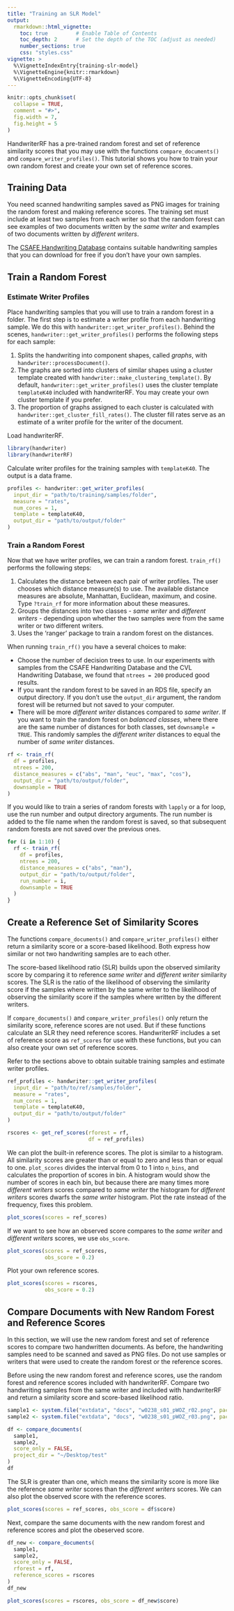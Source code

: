 ```yaml
---
title: "Training an SLR Model"
output: 
  rmarkdown::html_vignette:
    toc: true         # Enable Table of Contents
    toc_depth: 2      # Set the depth of the TOC (adjust as needed)
    number_sections: true
    css: "styles.css"
vignette: >
  %\VignetteIndexEntry{training-slr-model}
  %\VignetteEngine{knitr::rmarkdown}
  %\VignetteEncoding{UTF-8}
---
```

  
```r
knitr::opts_chunk$set(
  collapse = TRUE,
  comment = "#>",
  fig.width = 7, 
  fig.height = 5
)
```
  
HandwriterRF has a pre-trained random forest and set of reference similarity scores that you may use with the functions `compare_documents()` and `compare_writer_profiles()`. This tutorial shows you how to train your own random forest and create your own set of reference scores.

## Training Data

You need scanned handwriting samples saved as PNG images for training the random forest and making reference scores. The training set must include at least two samples from each writer so that the random forest can see examples of two documents written by the *same writer* and examples of two documents written by *different writers*.

The [CSAFE Handwriting Database](https://data.csafe.iastate.edu/HandwritingDatabase/) contains suitable handwriting samples that you can download for free if you don't have your own samples.

## Train a Random Forest

### Estimate Writer Profiles

Place handwriting samples that you will use to train a random forest in a folder. The first step is to estimate a writer profile from each handwriting sample. We do this with `handwriter::get_writer_profiles()`. Behind the scenes, `handwriter::get_writer_profiles()` performs the following steps for each sample:

1.  Splits the handwriting into component shapes, called *graphs*, with `handwriter::processDocument()`.
2.  The graphs are sorted into clusters of similar shapes using a cluster template created with `handwriter::make_clustering_template()`. By default, `handwriter::get_writer_profiles()` uses the cluster template `templateK40` included with handwriterRF. You may create your own cluster template if you prefer.
3.  The proportion of graphs assigned to each cluster is calculated with `handwriter::get_cluster_fill_rates()`. The cluster fill rates serve as an estimate of a writer profile for the writer of the document.

Load handwriterRF.

```r
library(handwriter)
library(handwriterRF)
```

Calculate writer profiles for the training samples with `templateK40`. The output is a data frame.

```r
profiles <- handwriter::get_writer_profiles(
  input_dir = "path/to/training/samples/folder",
  measure = "rates",
  num_cores = 1,
  template = templateK40,
  output_dir = "path/to/output/folder"
)
```

### Train a Random Forest
Now that we have writer profiles, we can train a random forest. `train_rf()` performs the following steps:

1.  Calculates the distance between each pair of writer profiles. The user chooses which distance measure(s) to use. The available distance measures are absolute, Manhattan, Euclidean, maximum, and cosine. Type `?train_rf` for more information about these measures.
2.  Groups the distances into two classes - *same writer* and *different writers* - depending upon whether the two samples were from the same writer or two different writers.
3.  Uses the 'ranger' package to train a random forest on the distances.

When running `train_rf()` you have a several choices to make:

-   Choose the number of decision trees to use. In our experiments with samples from the CSAFE Handwriting Database and the CVL Handwriting Database, we found that `ntrees = 200` produced good results.
-   If you want the random forest to be saved in an RDS file, specify an output directory. If you don't use the `output_dir` argument, the random forest will be returned but not saved to your computer.
-   There will be more *different writer* distances compared to *same writer*. If you want to train the random forest on *balanced classes*, where there are the same number of distances for both classes, set `downsample = TRUE`. This randomly samples the *different writer* distances to equal the number of *same writer* distances.

```r
rf <- train_rf(
  df = profiles,
  ntrees = 200,
  distance_measures = c("abs", "man", "euc", "max", "cos"),
  output_dir = "path/to/output/folder",
  downsample = TRUE
)
```

If you would like to train a series of random forests with `lapply` or a for loop, use the run number and output directory arguments. The run number is added to the file name when the random forest is saved, so that subsequent random forests are not saved over the previous ones.

```r
for (i in 1:10) {
  rf <- train_rf(
    df = profiles,
    ntrees = 200,
    distance_measures = c("abs", "man"),
    output_dir = "path/to/output/folder",
    run_number = i,
    downsample = TRUE
  )
}

```

## Create a Reference Set of Similarity Scores

The functions `compare_documents()` and `compare_writer_profiles()` either return a similarity score or a score-based likelihood. Both express how similar or not two handwriting samples are to each other.

The score-based likelihood ratio (SLR) builds upon the observed similarity score by comparing it to reference *same writer* and *different writer* similarity scores. The SLR is the ratio of the likelihood of observing the similarity score if the samples where written by the same writer to the likelihood of observing the similarity score if the samples where written by the different writers.

If `compare_documents()` and `compare_writer_profiles()` only return the similarity score, reference scores are not used. But if these functions calculate an SLR they need reference scores. HandwriterRF includes a set of reference score as `ref_scores` for use with these functions, but you can also create your own set of reference scores.

Refer to the sections above to obtain suitable training samples and estimate writer profiles.

```r
ref_profiles <- handwriter::get_writer_profiles(
  input_dir = "path/to/ref/samples/folder",
  measure = "rates",
  num_cores = 1,
  template = templateK40,
  output_dir = "path/to/output/folder"
)

rscores <- get_ref_scores(rforest = rf,
                          df = ref_profiles)
```

We can plot the built-in reference scores. The plot is similar to a histogram. All similarity scores are greater than or equal to zero and less than or equal to one. `plot_scores` divides the interval from 0 to 1 into `n_bins`, and calculates the proportion of scores in bin. A histogram would show the number of scores in each bin, but because there are many times more *different writers* scores compared to *same writer* the histogram for *different writers* scores dwarfs the *same writer* histogram. Plot the rate instead of the frequency, fixes this problem.

```r
plot_scores(scores = ref_scores)
```

If we want to see how an observed score compares to the *same writer* and *different writers*  scores, we use `obs_score`.

```r
plot_scores(scores = ref_scores,
            obs_score = 0.2)
```

Plot your own reference scores.

```r
plot_scores(scores = rscores,
            obs_score = 0.2)
```

## Compare Documents with New Random Forest and Reference Scores

In this section, we will use the new random forest and set of reference scores to compare two handwritten documents. As before, the handwriting samples need to be scanned and saved as PNG files. Do not use samples or writers that were used to create the random forest or the reference scores.

Before using the new random forest and reference scores, use 
the random forest and reference scores included with handwriterRF. Compare two handwriting samples from the same writer and included with handwriterRF and return a similarity score and score-based likelihood ratio.
```r
sample1 <- system.file("extdata", "docs", "w0238_s01_pWOZ_r02.png", package = "handwriterRF")
sample2 <- system.file("extdata", "docs", "w0238_s01_pWOZ_r03.png", package = "handwriterRF")

df <- compare_documents(
  sample1, 
  sample2, 
  score_only = FALSE,
  project_dir = "~/Desktop/test"
)
df
```

The SLR is greater than one, which means the similarity score is more like the reference *same writer* scores than the *different writers* scores. We can also plot the observed score with the reference scores. 

```r
plot_scores(scores = ref_scores, obs_score = df$score)
```
Next, compare the same documents with the new random forest and reference scores and plot the obeserved score.

```r
df_new <- compare_documents(
  sample1, 
  sample2, 
  score_only = FALSE,
  rforest = rf,
  reference_scores = rscores
)
df_new

plot_scores(scores = rscores, obs_score = df_new$score)
```
